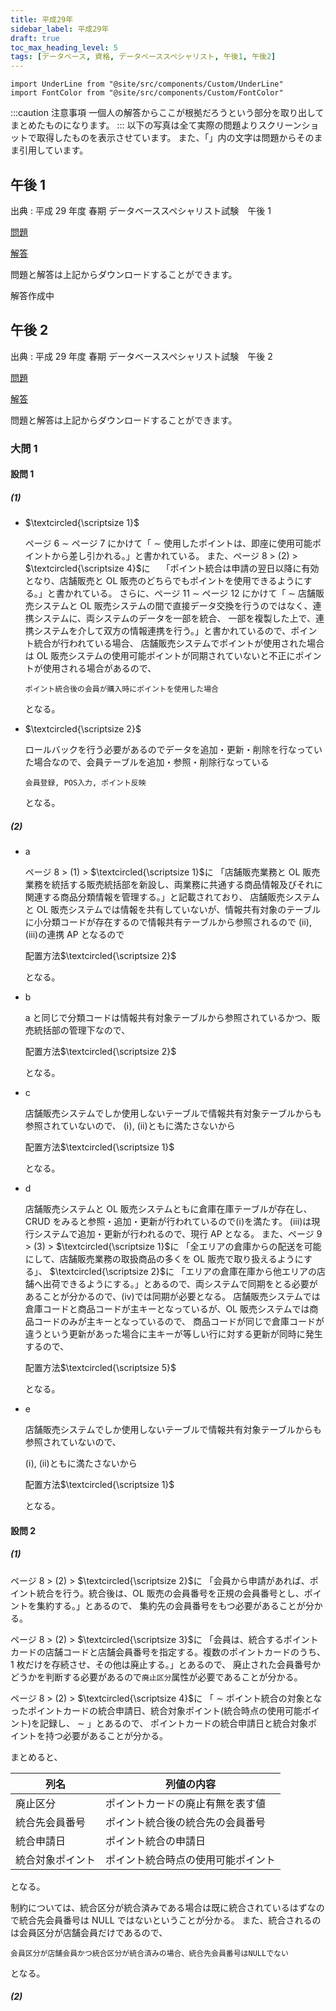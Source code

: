 ```yaml
---
title: 平成29年
sidebar_label: 平成29年
draft: true
toc_max_heading_level: 5
tags: [データベース, 資格, データベーススペシャリスト, 午後1, 午後2]
---
```


```mdx-code-block
import UnderLine from "@site/src/components/Custom/UnderLine"
import FontColor from "@site/src/components/Custom/FontColor"

```

:::caution 注意事項
一個人の解答からここが根拠だろうという部分を取り出してまとめたものになります。
:::
以下の写真は全て実際の問題よりスクリーンショットで取得したものを表示させています。
また、「」内の文字は問題からそのまま引用しています。

## 午後 1

出典 : 平成 29 年度 春期 データベーススペシャリスト試験　午後 1

[問題](https://www.jitec.ipa.go.jp/1_04hanni_sukiru/mondai_kaitou_2017h29_1/2017h29h_db_pm1_qs.pdf)

[解答](https://www.jitec.ipa.go.jp/1_04hanni_sukiru/mondai_kaitou_2017h29_1/2017h29h_db_pm1_ans.pdf)

問題と解答は上記からダウンロードすることができます。

解答作成中

## 午後 2

出典 : 平成 29 年度 春期 データベーススペシャリスト試験　午後 2

[問題](https://www.jitec.ipa.go.jp/1_04hanni_sukiru/mondai_kaitou_2017h29_1/2017h29h_db_pm2_qs.pdf)

[解答](https://www.jitec.ipa.go.jp/1_04hanni_sukiru/mondai_kaitou_2017h29_1/2017h29h_db_pm2_ans.pdf)

問題と解答は上記からダウンロードすることができます。

### 大問 1

#### 設問 1

##### (1)

- $\textcircled{\scriptsize 1}$

  ページ 6 $\sim$ ページ 7 にかけて「 $\sim$ 使用したポイントは、即座に使用可能ポイントから差し引かれる。」と書かれている。
  また、ページ 8 $>$ (2) $>$ $\textcircled{\scriptsize 4}$に　
  「ポイント統合は申請の翌日以降に有効となり、店舗販売と OL 販売のどちらでもポイントを使用できるようにする。」と書かれている。
  さらに、ページ 11 $\sim$ ページ 12 にかけて「 $\sim$ 店舗販売システムと OL 販売システムの間で直接データ交換を行うのではなく、連携システムに、両システムのデータを一部を統合、
  一部を複製した上で、連携システムを介して双方の情報連携を行う。」と書かれているので、ポイント統合が行われている場合、
  店舗販売システムでポイントが使用された場合は OL 販売システムの使用可能ポイントが同期されていないと不正にポイントが使用される場合があるので、

  `ポイント統合後の会員が購入時にポイントを使用した場合`

  となる。

- $\textcircled{\scriptsize 2}$

  ロールバックを行う必要があるのでデータを追加・更新・削除を行なっていた場合なので、会員テーブルを追加・参照・削除行なっている

  `会員登録, POS入力, ポイント反映`

  となる。

##### (2)

- a

  ページ 8 $>$ (1) $>$ $\textcircled{\scriptsize 1}$に
  「店舗販売業務と OL 販売業務を統括する販売統括部を新設し、両業務に共通する商品情報及びそれに関連する商品分類情報を管理する。」と記載されており、
  店舗販売システムと OL 販売システムでは情報を共有していないが、情報共有対象のテーブルに小分類コードが存在するので情報共有テーブルから参照されるので
  (ⅱ), (ⅲ)の連携 AP となるので

  配置方法$\textcircled{\scriptsize 2}$

  となる。

- b

  a と同じで分類コードは情報共有対象テーブルから参照されているかつ、販売統括部の管理下なので、

  配置方法$\textcircled{\scriptsize 2}$

  となる。

- c

  店舗販売システムでしか使用しないテーブルで情報共有対象テーブルからも参照されていないので、
  (ⅰ), (ⅱ)ともに満たさないから

  配置方法$\textcircled{\scriptsize 1}$

  となる。

- d

  店舗販売システムと OL 販売システムともに倉庫在庫テーブルが存在し、CRUD をみると参照・追加・更新が行われているので(ⅰ)を満たす。
  (ⅲ)は現行システムで追加・更新が行われるので、現行 AP となる。
  また、ページ 9 $>$ (3) $>$ $\textcircled{\scriptsize 1}$に
  「全エリアの倉庫からの配送を可能にして、店舗販売業務の取扱商品の多くを OL 販売で取り扱えるようにする」、
  $\textcircled{\scriptsize 2}$に
  「エリアの倉庫在庫から他エリアの店舗へ出荷できるようにする。」とあるので、両システムで同期をとる必要があることが分かるので、(ⅳ)では同期が必要となる。
  店舗販売システムでは倉庫コードと商品コードが主キーとなっているが、OL 販売システムでは商品コードのみが主キーとなっているので、
  商品コードが同じで倉庫コードが違うという更新があった場合に主キーが等しい行に対する更新が同時に発生するので、

  配置方法$\textcircled{\scriptsize 5}$

  となる。

- e

  店舗販売システムでしか使用しないテーブルで情報共有対象テーブルからも参照されていないので、

  (ⅰ), (ⅱ)ともに満たさないから

  配置方法$\textcircled{\scriptsize 1}$

  となる。

#### 設問 2

##### (1)

ページ 8 $>$ (2) $>$ $\textcircled{\scriptsize 2}$に
「会員から申請があれば、ポイント統合を行う。統合後は、OL 販売の会員番号を正規の会員番号とし、ポイントを集約する。」とあるので、
集約先の会員番号をもつ必要があることが分かる。

ページ 8 $>$ (2) $>$ $\textcircled{\scriptsize 3}$に
「会員は、統合するポイントカードの店舗コードと店舗会員番号を指定する。複数のポイントカードのうち、1 枚だけを存続させ、その他は廃止する。」とあるので、
廃止された会員番号かどうかを判断する必要があるので`廃止区分`属性が必要であることが分かる。

ページ 8 $>$ (2) $>$ $\textcircled{\scriptsize 4}$に
「 $\sim$ ポイント統合の対象となったポイントカードの統合申請日、統合対象ポイント(統合時点の使用可能ポイント)を記録し、 $\sim$ 」とあるので、
ポイントカードの統合申請日と統合対象ポイントを持つ必要があることが分かる。

まとめると、

| 列名             | 列値の内容                         |
| ---------------- | ---------------------------------- |
| 廃止区分         | ポイントカードの廃止有無を表す値   |
| 統合先会員番号   | ポイント統合後の統合先の会員番号   |
| 統合申請日       | ポイント統合の申請日               |
| 統合対象ポイント | ポイント統合時点の使用可能ポイント |

となる。

制約については、統合区分が統合済みである場合は既に統合されているはずなので統合先会員番号は NULL ではないということが分かる。
また、統合されるのは会員区分が店舗会員だけであるので、

`会員区分が店舗会員かつ統合区分が統合済みの場合、統合先会員番号はNULLでない`

となる。

##### (2)
